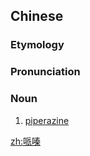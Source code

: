 ==Chinese==
{{zh-forms}}
{{zh-wp}}

===Etymology===
{{bor|zh|en|piperazine}}

===Pronunciation===
{{zh-pron
|m=pàiqín
|cat=n
}}

===Noun===
{{zh-noun}}

# {{lb|zh|organic compound}} [[piperazine]]

[[zh:哌嗪]]